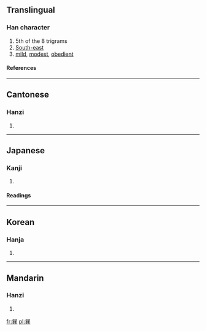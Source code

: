 {{see|巺}}

==Translingual==
===Han character===
{{Han char|rn=49|rad=己|as=09|sn=12|four=7780<sub>1</sub>|canj=口山廿金 (RUTC)}}
# 5th of the 8 trigrams
# [[South-east]]
# [[mild]], [[modest]], [[obedient]]
====References====
{{Han ref|kx=0327.160|dkj=08765|dj=0631.180|hdz=20987.050|uh=5DFD|ud=24061|bh=B453|bd=46163}}
----
==Cantonese==
===Hanzi===
{{yue-hanzi|jyut=|y=seun3}}
# {{defn|Cantonese}}
----
==Japanese==
===Kanji===
{{ja-kanji|grade=|rs=己09}}
# {{defn|Japanese}} 
====Readings====
{{ja-readings|on=[[そん]] (son)|kun=[[たつみ]] (tatsumi)}}
----
==Korean==
===Hanja===
{{ko-hanja|hangeul=손|rv=son|mr=son}}
# {{defn|Korean}}
----
==Mandarin==
===Hanzi===
{{cmn-hanzi|pin=[[shuài]] (shuai4), [[shuò]] (shuo4), [[xùn]] (xun4)|wg=shuai<sup>4</sup>, shuo<sup>4</sup>, hsün<sup>4</sup>}}
# {{defn|Mandarin}}

[[fr:巽]]
[[pl:巽]]